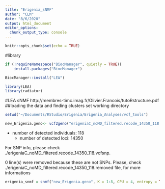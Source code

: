 ```yaml
---
title: "Erigenia_sNMF"
author: "CLM"
date: "8/6/2020"
output: html_document
editor_options: 
  chunk_output_type: console
---
```


```r
knitr::opts_chunk$set(echo = TRUE)
```


#library
```r
if (!requireNamespace("BiocManager", quietly = TRUE))
    install.packages("BiocManager")

BiocManager::install("LEA")
```
```r
library(LEA)
library(radiator)
```

#LEA sNMF
http://membres-timc.imag.fr/Olivier.Francois/tutoRstructure.pdf
##loading the data and finding clusters
set working directory
```r
setwd("~/Documents/RStudio/Erigenia/Erigenia_Analyses/vcf_tools")
```

```r
new_Erigenia.geno<- vcf2geno("erigeniaC_noMD_filtered.recode_14350_118.vcf")
```
- number of detected individuals:	118
	- number of detected loci:		14350

For SNP info, please check ./erigeniaC_noMD_filtered.recode_14350_118.vcfsnp.

0 line(s) were removed because these are not SNPs.
Please, check ./erigeniaC_noMD_filtered.recode_14350_118.removed file, for more informations

```r
erigenia_snmf = snmf("new_Erigenia.geno", K = 1:8, CPU = 4, entropy = TRUE, project = "new", iterations = 1000, repetitions = 10)
```


